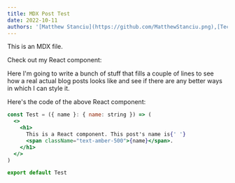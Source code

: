 ```yaml
---
title: MDX Post Test
date: 2022-10-11
authors: '[Matthew Stanciu](https://github.com/MatthewStanciu.png),[TechBug2012](https://github.com/TechBug2012.png),[TechBug2012](https://github.com/TechBug2012.png),[TechBug2012](https://github.com/TechBug2012.png),[TechBug2012](https://github.com/TechBug2012.png),[TechBug2012](https://github.com/TechBug2012.png)'
---
```



This is an MDX file.

Check out my React component:

<Test name="MDX Post test" />

Here I'm going to write a bunch of stuff that fills a couple of lines to see how a real actual blog posts looks like and see if there are any better ways in which I can style it.

Here's the code of the above React component:

```jsx
const Test = ({ name }: { name: string }) => (
  <>
    <h1>
      This is a React component. This post's name is{' '}
      <span className="text-amber-500">{name}</span>.
    </h1>
  </>
)

export default Test
```
